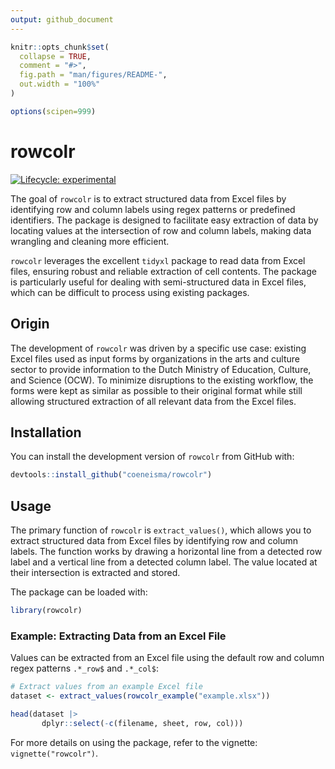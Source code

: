```yaml
---
output: github_document
---
```


<!-- README.md is generated from README.Rmd. Please edit that file -->

```r
knitr::opts_chunk$set(
  collapse = TRUE,
  comment = "#>",
  fig.path = "man/figures/README-",
  out.width = "100%"
)

options(scipen=999)
```

# rowcolr

<!-- badges: start -->

[![Lifecycle: experimental](https://img.shields.io/badge/lifecycle-experimental-orange.svg)](https://lifecycle.r-lib.org/articles/stages.html#experimental)
<!-- badges: end -->

The goal of `rowcolr` is to extract structured data from Excel files by identifying row and column labels using regex patterns or predefined identifiers. The package is designed to facilitate easy extraction of data by locating values at the intersection of row and column labels, making data wrangling and cleaning more efficient.

`rowcolr` leverages the excellent `tidyxl` package to read data from Excel files, ensuring robust and reliable extraction of cell contents. The package is particularly useful for dealing with semi-structured data in Excel files, which can be difficult to process using existing packages.

## Origin

The development of `rowcolr` was driven by a specific use case: existing Excel files used as input forms by organizations in the arts and culture sector to provide information to the Dutch Ministry of Education, Culture, and Science (OCW). To minimize disruptions to the existing workflow, the forms were kept as similar as possible to their original format while still allowing structured extraction of all relevant data from the Excel files.

## Installation

You can install the development version of `rowcolr` from GitHub with:

``` r
devtools::install_github("coeneisma/rowcolr")
```

## Usage

The primary function of `rowcolr` is `extract_values()`, which allows you to extract structured data from Excel files by identifying row and column labels. The function works by drawing a horizontal line from a detected row label and a vertical line from a detected column label. The value located at their intersection is extracted and stored.

The package can be loaded with:

```r
library(rowcolr)
```

### Example: Extracting Data from an Excel File

Values can be extracted from an Excel file using the default row and column regex patterns `.*_row$` and `.*_col$`:

```r
# Extract values from an example Excel file
dataset <- extract_values(rowcolr_example("example.xlsx"))

head(dataset |> 
       dplyr::select(-c(filename, sheet, row, col)))
```

For more details on using the package, refer to the vignette: `vignette("rowcolr")`. 
